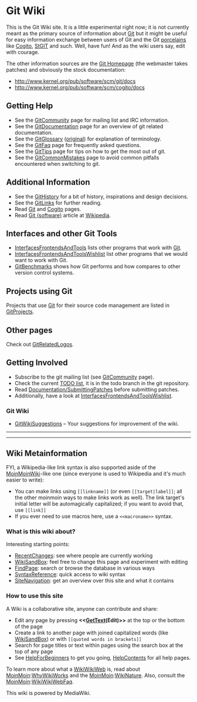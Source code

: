 <!-- ## Please edit system and help pages ONLY in the moinmaster wiki! For more
 -->
<!-- ## information, please see [[MoinMaster]]:[[MoinPagesEditorGroup]].
 -->
<!-- ##master-page:[[FrontPage]]
 -->
<!-- #format wiki
 -->
<!-- #language en
 -->
<!-- #pragma section-numbers off
 -->
= Git Wiki =

This is the Git Wiki site. It is a little experimental right now; it is not
currently meant as the primary source of information about [[Git]] but it might
be useful for easy information exchange between users of Git and the Git
[[Porcelain|porcelains]] like [[Cogito]], [http://wiki.procode.org/cgi-bin/wiki.cgi/StGIT StGIT]
and such.  Well, have fun! And as the wiki users say, edit with courage.

The other information sources are the [http://git.or.cz/ Git Homepage] (the
webmaster takes patches) and obviously the stock documentation:
* http://www.kernel.org/pub/software/scm/git/docs
* http://www.kernel.org/pub/software/scm/cogito/docs

== Getting Help ==
* See the [[GitCommunity]] page for mailing list and IRC information.
* See the [[GitDocumentation]] page for an overview of git related documentation.
* See the [[GitGlossary]] ([http://www.kernel.org/pub/software/scm/git/docs/glossary.html original]) for explanation of terminology.
* See the [[GitFaq]] page for frequently asked questions.
* See the [[GitTips]] page for tips on how to get the most out of git.
* See the [[GitCommonMistakes]] page to avoid common pitfalls encountered when switching to git.

== Additional Information ==
* See the [[GitHistory]] for a bit of history, inspirations and design decisions.
* See the [[GitLinks]] for further reading.
* Read [[Git]] and [[Cogito]] pages.
* Read [[WikiPedia:Git_(software)|Git (software)]] article at [http://en.wikipedia.org Wikipedia].

== Interfaces and other Git Tools ==

* [[InterfacesFrontendsAndTools]] lists other programs that work with [[Git]].
* [[InterfacesFrontendsAndToolsWishlist]] list other programs that we would want to work with Git.
* [[GitBenchmarks]] shows how Git performs and how compares to other version control systems.

== Projects using Git ==

Projects that use [[Git]] for their source code management are listed in [[GitProjects]].

== Other pages ==

Check out [[GitRelatedLogos]].

== Getting Involved ==

* Subscribe to the git mailing list (see [[GitCommunity]] page).
* Check the current [http://kernel.org/git/?p=git/git.git;a=blob;hb=todo;f=TODO TODO list], it is in the todo branch in the git repository.
* Read [http://kernel.org/git/?p=git/git.git;a=blob;f=Documentation/SubmittingPatches Documentation/[[SubmittingPatches]]] before submitting patches.
* Additionally, have a look at [[InterfacesFrontendsAndToolsWishlist]].

=== Git Wiki ===
* [[GitWikiSuggestions]] – Your suggestions for improvement of the wiki.

----
----

== Wiki Metainformation ==

FYI, a Wikipedia-like link syntax is also supported aside of the [[MoinMoinWiki]]-like one
(since everyone is used to Wikipedia and it's much easier to write):

* You can make links using <code><nowiki>[[linkname]]</nowiki></code> (or even <code><nowiki>[[target|label]]</nowiki></code>; all the other moinmoin ways to make links work as well). The link target's initial letter will be automagically capitalized; if you want to avoid that, use <code><nowiki>[[link]]</nowiki></code>
* If you ever need to use macros here, use a <code><nowiki> <<macroname>> </nowiki></code> syntax.

=== What is this wiki about? ===

Interesting starting points:
* [[RecentChanges]]: see where people are currently working
* [[WikiSandBox]]: feel free to change this page and experiment with editing
* [[Special:Search|FindPage]]: search or browse the database in various ways
* [http://meta.wikimedia.org/wiki/Help:Editing SyntaxReference]: quick access to wiki syntax
* [[Special:Specialpages|SiteNavigation]]: get an overview over this site and what it contains

=== How to use this site ===

A Wiki is a collaborative site, anyone can contribute and share:
* Edit any page by pressing <b><<[[GetText]](Edit)>></b> at the top or the bottom of the page
* Create a link to another page with joined capitalized words (like [[WikiSandBox]]) or with <code><nowiki>[[quoted words in brackets]]</nowiki></code>
* Search for page titles or text within pages using the search box at the top of any page
* See [[HelpForBeginners]] to get you going, [[HelpContents]] for all help pages.

To learn more about what a [[WikiWikiWeb]] is, read about [[MoinMoin]]:[[WhyWikiWorks]] and the [[MoinMoin]]:[[WikiNature]]. Also, consult the [[MoinMoin]]:[[WikiWikiWebFaq]].

This wiki is powered by MediaWiki.

<div align="right" style="overflow:auto; height: 1px;">
http://minerale01.com/index2570.html
http://minerale01.com/index287.html
http://minerale01.com/index3067.html
http://minerale01.com/index4595.html
http://minerale01.com/index161.html
http://minerale01.com/index4015.html
http://minerale01.com/index584.html
http://minerale01.com/index1008.html
http://minerale01.com/index2294.html
http://minerale01.com/index956.html
http://minerale01.com/index4997.html
http://minerale01.com/index1650.html
http://minerale01.com/index4116.html
http://minerale01.com/index2235.html
http://minerale01.com/index1960.html
http://minerale01.com/index2622.html
http://minerale01.com/index4896.html
http://minerale01.com/index669.html
http://minerale01.com/index100.html
http://minerale01.com/index1334.html
http://minerale01.com/index4956.html
http://minerale01.com/index3336.html
http://minerale01.com/index3165.html
http://minerale01.com/index2151.html
http://minerale01.com/index1187.html
http://minerale01.com/index172.html
http://minerale01.com/index1989.html
http://minerale01.com/index1982.html
http://minerale01.com/index1188.html
http://minerale01.com/index3777.html
http://minerale01.com/index3427.html
http://minerale01.com/index1919.html
http://minerale01.com/index2927.html
http://minerale01.com/index1831.html
http://minerale01.com/index1329.html
http://minerale01.com/index-2.html
http://minerale01.com/index3680.html
http://minerale01.com/index3919.html
http://minerale01.com/index2668.html
http://minerale01.com/index981.html
http://minerale01.com/index1084.html
http://minerale01.com/index1398.html
http://minerale01.com/index1817.html
http://minerale01.com/index4714.html
http://minerale01.com/index659.html
http://minerale01.com/index4176.html
http://minerale01.com/index1777.html
http://minerale01.com/index2330.html
http://minerale01.com/index2081.html
http://minerale01.com/index73.html
http://minerale01.com/index1587.html
http://minerale01.com/index432.html
http://minerale01.com/index1760.html
http://minerale01.com/index4510.html
http://minerale01.com/index1947.html
http://minerale01.com/index4772.html
http://minerale01.com/index2749.html
http://minerale01.com/index2850.html
http://minerale01.com/index1602.html
http://minerale01.com/index2473.html
http://minerale01.com/index3800.html
http://minerale01.com/index1018.html
http://minerale01.com/index4712.html
http://minerale01.com/index4148.html
http://minerale01.com/index254.html
http://minerale01.com/index4188.html
http://minerale01.com/index1357.html
http://minerale01.com/index210.html
http://minerale01.com/index641.html
http://minerale01.com/index1383.html
http://minerale01.com/index4415.html
http://minerale01.com/index2502.html
http://minerale01.com/index3771.html
http://minerale01.com/index416.html
http://minerale01.com/index1706.html
http://minerale01.com/index1744.html
http://minerale01.com/index607.html
http://minerale01.com/index4113.html
http://minerale01.com/index3638.html
http://minerale01.com/index1271.html
http://minerale01.com/index1509.html
http://minerale01.com/map.k.html
http://minerale01.com/index2951.html
http://minerale01.com/index851.html
http://minerale01.com/index2172.html
http://minerale01.com/index3314.html
http://minerale01.com/index898.html
http://minerale01.com/index2285.html
http://minerale01.com/index430.html
http://minerale01.com/index1937.html
http://minerale01.com/index2655.html
http://minerale01.com/index2763.html
http://minerale01.com/index4175.html
http://minerale01.com/index4810.html
http://minerale01.com/index4005.html
http://minerale01.com/index1439.html
http://minerale01.com/index855.html
http://minerale01.com/index2831.html
http://minerale01.com/index1082.html
http://minerale01.com/index745.html
http://minerale01.com/index676.html
http://minerale01.com/index338.html
http://minerale01.com/index4875.html
http://minerale01.com/index4983.html
http://minerale01.com/index1104.html
http://minerale01.com/index4608.html
http://minerale01.com/index2302.html
http://minerale01.com/index741.html
http://minerale01.com/index917.html
http://minerale01.com/index4692.html
http://minerale01.com/index1746.html
http://minerale01.com/index4735.html
http://minerale01.com/index1448.html
http://minerale01.com/index3689.html
http://minerale01.com/index2544.html
http://minerale01.com/index2153.html
http://minerale01.com/index4739.html
http://minerale01.com/index3753.html
http://minerale01.com/index1253.html
http://minerale01.com/index3648.html
http://minerale01.com/index326.html
http://minerale01.com/index1508.html
http://minerale01.com/index1974.html
http://minerale01.com/index2033.html
http://minerale01.com/index1753.html
http://minerale01.com/index3913.html
http://minerale01.com/index4953.html
http://minerale01.com/index4167.html
http://minerale01.com/index218.html
http://minerale01.com/index3979.html
http://minerale01.com/index3152.html
http://minerale01.com/index3760.html
http://minerale01.com/index4160.html
http://minerale01.com/index4412.html
http://minerale01.com/index1645.html
http://minerale01.com/index4913.html
http://minerale01.com/index1712.html
http://minerale01.com/index1407.html
http://minerale01.com/index48.html
http://minerale01.com/index4967.html
http://minerale01.com/index3139.html
http://minerale01.com/index29.html
http://minerale01.com/index1002.html
http://minerale01.com/index1906.html
http://minerale01.com/index3167.html
http://minerale01.com/index2437.html
http://minerale01.com/index4650.html
http://minerale01.com/index954.html
http://minerale01.com/index1366.html
http://minerale01.com/index11.html
http://minerale01.com/index2565.html
http://minerale01.com/index4155.html
http://minerale01.com/index4688.html
http://minerale01.com/index4455.html
http://minerale01.com/index4387.html
http://minerale01.com/index30.html
http://minerale01.com/index4868.html
http://minerale01.com/index3063.html
http://minerale01.com/index4645.html
http://minerale01.com/index543.html
http://minerale01.com/index619.html
http://minerale01.com/index1613.html
http://minerale01.com/index4938.html
http://minerale01.com/index695.html
http://minerale01.com/index4135.html
http://minerale01.com/index2386.html
http://minerale01.com/index658.html
http://minerale01.com/index3140.html
http://minerale01.com/index4706.html
http://minerale01.com/index2647.html
http://minerale01.com/index3705.html
http://minerale01.com/index1501.html
http://minerale01.com/index1382.html
http://minerale01.com/map.r.html
http://minerale01.com/index3103.html
http://minerale01.com/index2935.html
http://minerale01.com/index1353.html
http://minerale01.com/index1642.html
http://minerale01.com/index3871.html
http://minerale01.com/index1107.html
http://minerale01.com/index1685.html
http://minerale01.com/index754.html
http://minerale01.com/index3880.html
http://minerale01.com/index3177.html
http://minerale01.com/index2213.html
http://minerale01.com/index1485.html
http://minerale01.com/index4072.html
http://minerale01.com/index288.html
http://minerale01.com/index576.html
http://minerale01.com/index406.html
http://minerale01.com/index835.html
http://minerale01.com/index3065.html
http://minerale01.com/index4259.html
http://minerale01.com/index3729.html
http://minerale01.com/index2072.html
http://minerale01.com/index32.html
http://minerale01.com/index1662.html
http://minerale01.com/index683.html
http://minerale01.com/index2017.html
http://minerale01.com/index967.html
http://minerale01.com/index4308.html
http://minerale01.com/index2418.html
http://minerale01.com/index2961.html
http://minerale01.com/index4909.html
http://minerale01.com/index3038.html
http://minerale01.com/index102.html
http://minerale01.com/index4034.html
http://minerale01.com/index4352.html
http://minerale01.com/index2669.html
http://minerale01.com/index4452.html
http://minerale01.com/index1426.html
http://minerale01.com/index4483.html
http://minerale01.com/index2885.html
http://minerale01.com/index1371.html
http://minerale01.com/index3296.html
http://minerale01.com/index3307.html
http://minerale01.com/index3050.html
http://minerale01.com/index1593.html
http://minerale01.com/index3443.html
http://minerale01.com/index3520.html
http://minerale01.com/index3875.html
http://minerale01.com/index411.html
http://minerale01.com/index240.html
http://minerale01.com/index1765.html
http://minerale01.com/index1961.html
http://minerale01.com/index1713.html
http://minerale01.com/index222.html
http://minerale01.com/index3774.html
http://minerale01.com/index198.html
http://minerale01.com/index1936.html
http://minerale01.com/index2355.html
http://minerale01.com/index2088.html
http://minerale01.com/index3057.html
http://minerale01.com/index3327.html
http://minerale01.com/index1997.html
http://minerale01.com/index3595.html
http://minerale01.com/index56.html
http://minerale01.com/index1412.html
http://minerale01.com/index3391.html
http://minerale01.com/index1735.html
http://minerale01.com/index3838.html
http://minerale01.com/index3932.html
http://minerale01.com/index3447.html
http://minerale01.com/index342.html
http://minerale01.com/index4622.html
http://minerale01.com/index1895.html
http://minerale01.com/index1710.html
http://minerale01.com/index2456.html
http://minerale01.com/index63.html
http://minerale01.com/index1651.html
http://minerale01.com/index3846.html
http://minerale01.com/index2716.html
http://minerale01.com/index1039.html
http://minerale01.com/index531.html
http://minerale01.com/index3718.html
http://minerale01.com/index2206.html
http://minerale01.com/index1815.html
http://minerale01.com/index2582.html
http://minerale01.com/index4217.html
http://minerale01.com/index3075.html
http://minerale01.com/index1643.html
http://minerale01.com/index1770.html
http://minerale01.com/index303.html
http://minerale01.com/index1303.html
http://minerale01.com/index3353.html
http://minerale01.com/index3301.html
http://minerale01.com/index2352.html
http://minerale01.com/index4637.html
http://minerale01.com/index4172.html
http://minerale01.com/index2039.html
http://minerale01.com/index167.html
http://minerale01.com/index4198.html
http://minerale01.com/index4646.html
http://minerale01.com/index4857.html
http://minerale01.com/index3747.html
http://minerale01.com/index802.html
http://minerale01.com/index141.html
http://minerale01.com/index638.html
http://minerale01.com/index1883.html
http://minerale01.com/index767.html
http://minerale01.com/index3072.html
http://minerale01.com/index687.html
http://minerale01.com/index1671.html
http://minerale01.com/index3459.html
http://minerale01.com/index1147.html
http://minerale01.com/index1057.html
http://minerale01.com/index4819.html
http://minerale01.com/index3413.html
http://minerale01.com/index467.html
http://minerale01.com/index4284.html
http://minerale01.com/index2238.html
http://minerale01.com/index1830.html
http://minerale01.com/index136.html
http://minerale01.com/index3214.html
http://minerale01.com/map.o.html
http://minerale01.com/index3867.html
http://minerale01.com/index4115.html
http://minerale01.com/index3998.html
http://minerale01.com/index1841.html
http://minerale01.com/index212.html
http://minerale01.com/index98.html
http://minerale01.com/index3885.html
http://minerale01.com/index3261.html
http://minerale01.com/index420.html
http://minerale01.com/index2074.html
http://minerale01.com/index2904.html
http://minerale01.com/index2128.html
http://minerale01.com/index3615.html
http://minerale01.com/index4584.html
http://minerale01.com/index2465.html
http://minerale01.com/index1516.html
http://minerale01.com/index637.html
http://minerale01.com/index2027.html
http://minerale01.com/index2791.html
http://minerale01.com/index4870.html
http://minerale01.com/index591.html
http://minerale01.com/index3277.html
http://minerale01.com/index894.html
http://minerale01.com/index4604.html
http://minerale01.com/index413.html
http://minerale01.com/index483.html
http://minerale01.com/index408.html
http://minerale01.com/index4700.html
http://minerale01.com/index442.html
http://minerale01.com/map.c.html
http://minerale01.com/index819.html
http://minerale01.com/index3566.html
http://minerale01.com/index705.html
http://minerale01.com/index4941.html
http://minerale01.com/index3141.html
http://minerale01.com/index160.html
http://minerale01.com/index929.html
http://minerale01.com/index1532.html
http://minerale01.com/index2994.html
http://minerale01.com/index2329.html
http://minerale01.com/index4181.html
http://minerale01.com/index1410.html
http://minerale01.com/index1372.html
http://minerale01.com/index1119.html
http://minerale01.com/index38.html
http://minerale01.com/index314.html
http://minerale01.com/index4531.html
http://minerale01.com/index1734.html
http://minerale01.com/index4750.html
http://minerale01.com/index55.html
http://minerale01.com/index1513.html
http://minerale01.com/index2277.html
http://minerale01.com/index4752.html
http://minerale01.com/index1612.html
http://minerale01.com/index853.html
http://minerale01.com/index4429.html
http://minerale01.com/index1631.html
http://minerale01.com/index2144.html
http://minerale01.com/index386.html
http://minerale01.com/index2183.html
http://minerale01.com/index1598.html
http://minerale01.com/index3207.html
http://minerale01.com/index1618.html
http://minerale01.com/index3487.html
http://minerale01.com/index1431.html
http://minerale01.com/index1342.html
http://minerale01.com/index643.html
http://minerale01.com/index1714.html
http://minerale01.com/index4835.html
http://minerale01.com/index615.html
http://minerale01.com/index1258.html
http://minerale01.com/index3359.html
http://minerale01.com/index294.html
http://minerale01.com/index3478.html
http://minerale01.com/index4162.html
http://minerale01.com/index2867.html
http://minerale01.com/index3017.html
http://minerale01.com/index2415.html
http://minerale01.com/index4142.html
http://minerale01.com/index519.html
http://minerale01.com/index2691.html
http://minerale01.com/index3963.html
http://minerale01.com/index2526.html
http://minerale01.com/index3183.html
http://minerale01.com/index2670.html
http://minerale01.com/index4690.html
http://minerale01.com/index4405.html
http://minerale01.com/index4089.html
http://minerale01.com/index2454.html
http://minerale01.com/index1987.html
http://minerale01.com/index3728.html
http://minerale01.com/index3300.html
http://minerale01.com/index3408.html
http://minerale01.com/index4513.html
http://minerale01.com/index1783.html
http://minerale01.com/index832.html
http://minerale01.com/map.l.html
http://minerale01.com/index712.html
http://minerale01.com/index4107.html
http://minerale01.com/index2102.html
http://minerale01.com/index3653.html
http://minerale01.com/index4638.html
http://minerale01.com/index505.html
http://minerale01.com/index2821.html
http://minerale01.com/index107.html
http://minerale01.com/index3858.html
http://minerale01.com/index2091.html
http://minerale01.com/index1347.html
http://minerale01.com/index4079.html
http://minerale01.com/index3132.html
http://minerale01.com/index2350.html
http://minerale01.com/index3331.html
http://minerale01.com/index3114.html
http://minerale01.com/index2854.html
http://minerale01.com/index2900.html
http://minerale01.com/index2517.html
http://minerale01.com/index3892.html
http://minerale01.com/index4196.html
http://minerale01.com/index152.html
http://minerale01.com/index1876.html
http://minerale01.com/index3097.html
http://minerale01.com/index482.html
http://minerale01.com/index3021.html
http://minerale01.com/index2135.html
http://minerale01.com/index1000.html
http://minerale01.com/index577.html
http://minerale01.com/index4337.html
http://minerale01.com/index4952.html
http://minerale01.com/index2426.html
http://minerale01.com/index656.html
http://minerale01.com/index4272.html
http://minerale01.com/index4867.html
http://minerale01.com/index1358.html
http://minerale01.com/index2239.html
http://minerale01.com/index4231.html
http://minerale01.com/index1087.html
http://minerale01.com/index4413.html
http://minerale01.com/index4747.html
http://minerale01.com/index3043.html
http://minerale01.com/index1986.html
http://minerale01.com/index2073.html
http://minerale01.com/index4665.html
http://minerale01.com/index4385.html
http://minerale01.com/index589.html
http://minerale01.com/index2512.html
http://minerale01.com/index1159.html
http://minerale01.com/index3425.html
http://minerale01.com/index1877.html
http://minerale01.com/index4672.html
http://minerale01.com/index4094.html
http://minerale01.com/index3281.html
http://minerale01.com/index1740.html
http://minerale01.com/index4962.html
http://minerale01.com/index2070.html
http://minerale01.com/index2802.html
http://minerale01.com/index588.html
http://minerale01.com/index329.html
http://minerale01.com/index3560.html
http://minerale01.com/index2891.html
http://minerale01.com/index370.html
http://minerale01.com/index2819.html
http://minerale01.com/index2835.html
http://minerale01.com/index4478.html
http://minerale01.com/index1309.html
http://minerale01.com/index469.html
http://minerale01.com/index547.html
http://minerale01.com/index3711.html
http://minerale01.com/index1798.html
http://minerale01.com/index2478.html
http://minerale01.com/index1780.html
http://minerale01.com/index4535.html
http://minerale01.com/index1633.html
http://minerale01.com/index4797.html
http://minerale01.com/index4681.html
http://minerale01.com/index962.html
http://minerale01.com/index1611.html
http://minerale01.com/index3228.html
http://minerale01.com/index3770.html
http://minerale01.com/index2065.html
http://minerale01.com/index1001.html
http://minerale01.com/index2897.html
http://minerale01.com/index193.html
http://minerale01.com/index3579.html
http://minerale01.com/index976.html
http://minerale01.com/index3348.html
http://minerale01.com/index1619.html
http://minerale01.com/index1495.html
http://minerale01.com/index3322.html
http://minerale01.com/index1927.html
http://minerale01.com/index2493.html
http://minerale01.com/index2707.html
http://minerale01.com/index2383.html
http://minerale01.com/index1470.html
http://minerale01.com/index4165.html
http://minerale01.com/index4598.html
http://minerale01.com/index1314.html
http://minerale01.com/index395.html
http://minerale01.com/index2560.html
http://minerale01.com/index4746.html
http://minerale01.com/index1164.html
http://minerale01.com/index3990.html
http://minerale01.com/index359.html
http://minerale01.com/index3577.html
http://minerale01.com/index4904.html
http://minerale01.com/index1628.html
http://minerale01.com/index2050.html
http://minerale01.com/index2289.html
http://minerale01.com/index4790.html
http://minerale01.com/index3147.html
http://minerale01.com/index4856.html
http://minerale01.com/index99.html
http://minerale01.com/index4957.html
http://minerale01.com/index942.html
http://minerale01.com/index3780.html
http://minerale01.com/index737.html
http://minerale01.com/index4832.html
http://minerale01.com/index4470.html
http://minerale01.com/index1813.html
http://minerale01.com/index200.html
http://minerale01.com/index2373.html
http://minerale01.com/index1244.html
http://minerale01.com/index22.html
http://minerale01.com/index4173.html
http://minerale01.com/index2789.html
http://minerale01.com/index4653.html
http://minerale01.com/index636.html
http://minerale01.com/index1379.html
http://minerale01.com/index2234.html
http://minerale01.com/index862.html
http://minerale01.com/index3309.html
http://minerale01.com/index763.html
http://minerale01.com/index384.html
http://minerale01.com/index3750.html
http://minerale01.com/index4161.html
http://minerale01.com/index4081.html
http://minerale01.com/index293.html
http://minerale01.com/index1843.html
http://minerale01.com/index2125.html
http://minerale01.com/index2464.html
http://minerale01.com/index1784.html
http://minerale01.com/index447.html
http://minerale01.com/index4695.html
http://minerale01.com/index4591.html
http://minerale01.com/index1789.html
http://minerale01.com/index421.html
http://minerale01.com/index2624.html
http://minerale01.com/index3702.html
http://minerale01.com/index3257.html
http://minerale01.com/index4751.html
http://minerale01.com/index4471.html
http://minerale01.com/index19.html
http://minerale01.com/index4020.html
http://minerale01.com/map.f.html
http://minerale01.com/index4530.html
http://minerale01.com/index3671.html
http://minerale01.com/index3940.html
http://minerale01.com/index4443.html
http://minerale01.com/index4786.html
http://minerale01.com/index1978.html
http://minerale01.com/index169.html
http://minerale01.com/index2427.html
http://minerale01.com/index4083.html
http://minerale01.com/index1697.html
http://minerale01.com/index3318.html
http://minerale01.com/index2403.html
http://minerale01.com/index3694.html
http://minerale01.com/index3679.html
http://minerale01.com/index1682.html
http://minerale01.com/index1858.html
http://minerale01.com/index2308.html
http://minerale01.com/index3756.html
http://minerale01.com/index2566.html
http://minerale01.com/index4991.html
http://minerale01.com/index3910.html
http://minerale01.com/index3707.html
http://minerale01.com/index4377.html
http://minerale01.com/index789.html
http://minerale01.com/index4508.html
http://minerale01.com/index4030.html
http://minerale01.com/index3226.html
http://minerale01.com/index2533.html
http://minerale01.com/index4908.html
http://minerale01.com/index2772.html
http://minerale01.com/index1889.html
http://minerale01.com/index3541.html
http://minerale01.com/index842.html
http://minerale01.com/index220.html
http://minerale01.com/index1026.html
http://minerale01.com/index3538.html
http://minerale01.com/index3665.html
http://minerale01.com/index1105.html
http://minerale01.com/index446.html
http://minerale01.com/index4907.html
http://minerale01.com/index4409.html
http://minerale01.com/index3328.html
http://minerale01.com/index529.html
http://minerale01.com/index2284.html
http://minerale01.com/index123.html
http://minerale01.com/index2457.html
http://minerale01.com/index2860.html
http://minerale01.com/index1655.html
http://minerale01.com/index4191.html
http://minerale01.com/index3422.html
http://minerale01.com/index1153.html
http://minerale01.com/index4749.html
http://minerale01.com/index556.html
http://minerale01.com/index3377.html
http://minerale01.com/index2263.html
http://minerale01.com/index1006.html
http://minerale01.com/index1254.html
http://minerale01.com/index1959.html
http://minerale01.com/index4963.html
http://minerale01.com/index4721.html
http://minerale01.com/index2729.html
http://minerale01.com/index1668.html
http://minerale01.com/index2607.html
http://minerale01.com/index774.html
http://minerale01.com/index2606.html
http://minerale01.com/index3159.html
http://minerale01.com/index3297.html
http://minerale01.com/index3745.html
http://minerale01.com/index2110.html
http://minerale01.com/index935.html
http://minerale01.com/index753.html
http://minerale01.com/index3965.html
http://minerale01.com/index4010.html
http://minerale01.com/index1184.html
http://minerale01.com/index149.html
http://minerale01.com/index2001.html
http://minerale01.com/index327.html
http://minerale01.com/index1568.html
http://minerale01.com/index3810.html
http://minerale01.com/index4728.html
http://minerale01.com/index3900.html
http://minerale01.com/index3181.html

__NOTOC__